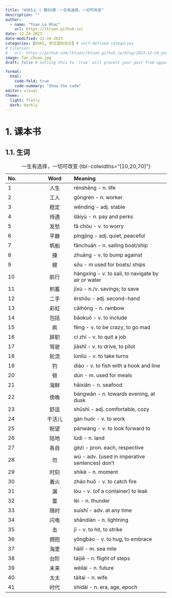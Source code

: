 ---
title: "HSK5上 | 第03课：一生有选择，一切可改变"
description: ""
author:
  - name: "Tuan Le Khac"
    url: https://lktuan.github.io/
date: 12-24-2023
date-modified: 12-24-2023
categories: [HSK5, 学汉语的日记] # self-defined categories
# citation: 
#   url: https://github.com/lktuan/lktuan.github.io/blog/2023-12-24_post/
image: fan_chuan.jpg
draft: false # setting this to `true` will prevent your post from appearing on your listing page until you're ready!

format: 
  html: 
    code-fold: true
    code-summary: "Show the code"
editor: visual
theme:
  light: flatly
  dark: darkly
---

# 1. 课本书

## 1.1. 生词

| No. |   Word   | Meaning                                                        |
|:--------------|:-------------:|:------------------------------------------|
|1|人生|rénshēng - n. life|
|2|工人|gōngrén - n. worker|
|3|稳定|wěndìng - adj. stable|
|4|待遇|dàiyù - n. pay and perks|
|5|发愁|fā chóu - v. to worry|
|6|平静|píngjìng - adj. quiet, peaceful|
|7|帆船|fānchuán - n. sailing boat/ship|
|8|撞|zhuàng - v. to bump against|
|9|艘|sōu - m used for boats/ ships|
|10|航行|hángxíng - v. to sail, to navigate by air or water|
|11|积蓄|jīxù - n./v. savings; to save|
|12|二手|èrshǒu - adj. second-hand|
|13|彩虹|cǎihóng - n. rainbow|
|14|包括|bāokuò - v. to include|
|15|疯|fēng - v. to be crazy, to go mad|
|16|辞职|cí zhí - v. to quit a job|
|17|驾驶|jiàshǐ - v. to drive, to pilot|
|18|轮流|lúnliú - v. to take turns|
|19|钓|diào - v. to fish with a hook and line|
|20|顿|dùn - m. used for meals|
|21|海鲜|hǎixiān - n. seafood|
|22|傍晚|bàngwǎn - n. towards evening, at dusk|
|23|舒适|shūshì - adj. comfortable, cozy|
|24|干活儿|gàn huór - v. to work|
|25|盼望|pànwàng - v. to look forward to|
|26|陆地|lùdì - n. land|
|27|各自|gèzì - pron. each, respective|
|28|勿|wù - adv. (used in imperative sentences) don't|
|29|时刻|shíkè - n. moment|
|30|着火|zháo huǒ - v. to catch fire|
|31|漏|lòu - v. (of a container) to leak|
|32|雷|léi - n. thunder|
|33|随时|suíshí - adv. at any time|
|34|闪电|shǎndiàn - n. lightning|
|35|击|jī - v. to hit, to strike|
|36|拥抱|yōngbào - v. to hug, to embrace|
|37|海里|hǎilǐ - m. sea mile|
|38|台阶|táijiē - n. flight of steps|
|39|未来|wèilái - n. future|
|40|太太|tàitai - n. wife|
|41|时代|shídài - n. era, age, epoch|
: 一生有选择，一切可改变 {tbl-colwidths="\[10,20,70\]"}